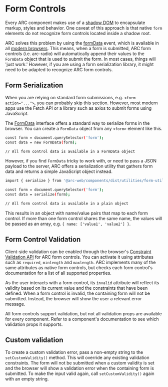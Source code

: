 
<Meta title="Forms"/>

# Form Controls
Every ARC component makes use of a [shadow DOM](https://developer.mozilla.org/en-US/docs/Web/Web_Components/Using_shadow_DOM) to encapsulate markup, styles and behavior.
One caveat of this approach is that native `form` elements do not recognize form controls located inside a shadow root.

ARC solves this problem by using the [formData](https://developer.mozilla.org/en-US/docs/Web/API/HTMLFormElement/formdata_event) event, which is available in all [modern browsers](https://caniuse.com/mdn-api_htmlformelement_formdata_event).
This means, when a form is submitted, ARC form controls (i.e. arc-radio) will automatically append their values to the `FormData` object that is used to submit the form.
In most cases, things will 'just work.' However, if you are using a form serialization library, it might need to be adapted to recognize ARC form controls.

## Form Serialization
When you are relying on standard form submissions, e.g. `<form action="...">`, you can probably skip this section.
However, most modern apps use the Fetch API or a library such as axios to submit forms using JavaScript.

The [FormData](https://developer.mozilla.org/en-US/docs/Web/API/FormData) interface offers a standard way to serialize forms in the browser.
You can create a `FormData` object from any `<form>` element like this.

```bash
const form = document.querySelector('form');
const data = new FormData(form);

// All form control data is available in a FormData object
```

However, if you find `FormData` tricky to work with, or need to pass a JSON payload to the server,
ARC offers a serialization utility that gathers form data and returns a simple JavaScript object instead.

```bash
import { serialize } from '@arc-web/components/dist/utilities/form-utils.js';

const form = document.querySelector('form');
const data = serialize(form);

// All form control data is available in a plain object
```

This results in an object with name/value pairs that map to each form control.
If more than one form control shares the same name, the values will be passed as an array, e.g. `{ name: ['value1', 'value2'] }`.

## Form Control Validation
Client-side validation can be enabled through the browser's [Constraint Validation API](https://developer.mozilla.org/en-US/docs/Web/Guide/HTML/Constraint_validation) for ARC form controls.
You can activate it using attributes such as `required`, `minlength` and `maxlength`. ARC implements many of the same attributes as native form controls, but checks each form control's documentation for a list of all supported properties.

As the user interacts with a form control, its `invalid` attribute will reflect its validity based on its current value and the constraints that have been defined.
When a form control is invalid, the containing form will not be submitted.
Instead, the browser will show the user a relevant error message.

All form controls support validation, but not all validation props are available for every component.
Refer to a component's documentation to see which validation props it supports.

## Custom validation
To create a custom validation error, pass a non-empty string to the `setCustomValidity()` method.
This will override any existing validation constraints. The form will not be submitted when a custom validity is set and the browser will show a validation error when the containing form is submitted.
To make the input valid again, call `setCustomValidity()` again with an empty string.
